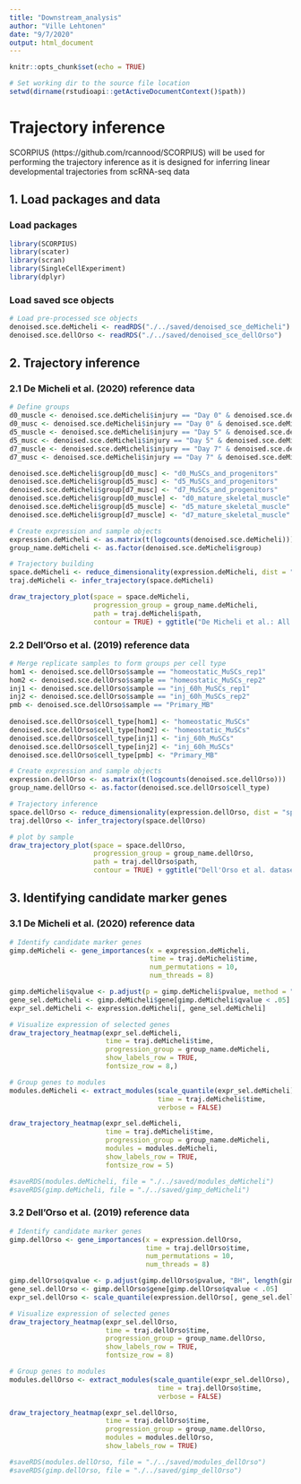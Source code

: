 ```yaml
---
title: "Downstream_analysis"
author: "Ville Lehtonen"
date: "9/7/2020"
output: html_document
---
```


```r
knitr::opts_chunk$set(echo = TRUE)

# Set working dir to the source file location
setwd(dirname(rstudioapi::getActiveDocumentContext()$path))
```
# Trajectory inference
SCORPIUS (https://github.com/rcannood/SCORPIUS) will be used for performing the trajectory inference as it is designed for inferring linear developmental trajectories from scRNA-seq data


## 1. Load packages and data
### Load packages
```r
library(SCORPIUS)
library(scater)
library(scran)
library(SingleCellExperiment)
library(dplyr)
```


### Load saved sce objects
```r
# Load pre-processed sce objects
denoised.sce.deMicheli <- readRDS("./../saved/denoised_sce_deMicheli")
denoised.sce.dellOrso <- readRDS("./../saved/denoised_sce_dellOrso")
```


## 2. Trajectory inference
### 2.1 De Micheli et al. (2020) reference data
```r
# Define groups
d0_muscle <- denoised.sce.deMicheli$injury == "Day 0" & denoised.sce.deMicheli$cell_annotation == "Mature skeletal muscle"
d0_musc <- denoised.sce.deMicheli$injury == "Day 0" & denoised.sce.deMicheli$cell_annotation == "MuSCs and progenitors"
d5_muscle <- denoised.sce.deMicheli$injury == "Day 5" & denoised.sce.deMicheli$cell_annotation == "Mature skeletal muscle"
d5_musc <- denoised.sce.deMicheli$injury == "Day 5" & denoised.sce.deMicheli$cell_annotation == "MuSCs and progenitors"
d7_muscle <- denoised.sce.deMicheli$injury == "Day 7" & denoised.sce.deMicheli$cell_annotation == "Mature skeletal muscle"
d7_musc <- denoised.sce.deMicheli$injury == "Day 7" & denoised.sce.deMicheli$cell_annotation == "MuSCs and progenitors"

denoised.sce.deMicheli$group[d0_musc] <- "d0_MuSCs_and_progenitors"
denoised.sce.deMicheli$group[d5_musc] <- "d5_MuSCs_and_progenitors"
denoised.sce.deMicheli$group[d7_musc] <- "d7_MuSCs_and_progenitors"
denoised.sce.deMicheli$group[d0_muscle] <- "d0_mature_skeletal_muscle"
denoised.sce.deMicheli$group[d5_muscle] <- "d5_mature_skeletal_muscle"
denoised.sce.deMicheli$group[d7_muscle] <- "d7_mature_skeletal_muscle"

# Create expression and sample objects
expression.deMicheli <- as.matrix(t(logcounts(denoised.sce.deMicheli)))
group_name.deMicheli <- as.factor(denoised.sce.deMicheli$group)

# Trajectory building
space.deMicheli <- reduce_dimensionality(expression.deMicheli, dist = "spearman", ndim = 2)
traj.deMicheli <- infer_trajectory(space.deMicheli)

draw_trajectory_plot(space = space.deMicheli, 
                     progression_group = group_name.deMicheli,
                     path = traj.deMicheli$path,
                     contour = TRUE) + ggtitle("De Micheli et al.: All genes (ndim = 2)")
```



### 2.2 Dell'Orso et al. (2019) reference data
```r
# Merge replicate samples to form groups per cell type
hom1 <- denoised.sce.dellOrso$sample == "homeostatic_MuSCs_rep1"
hom2 <- denoised.sce.dellOrso$sample == "homeostatic_MuSCs_rep2"
inj1 <- denoised.sce.dellOrso$sample == "inj_60h_MuSCs_rep1"
inj2 <- denoised.sce.dellOrso$sample == "inj_60h_MuSCs_rep2"
pmb <- denoised.sce.dellOrso$sample == "Primary_MB"
  
denoised.sce.dellOrso$cell_type[hom1] <- "homeostatic_MuSCs" 
denoised.sce.dellOrso$cell_type[hom2] <- "homeostatic_MuSCs" 
denoised.sce.dellOrso$cell_type[inj1] <- "inj_60h_MuSCs" 
denoised.sce.dellOrso$cell_type[inj2] <- "inj_60h_MuSCs" 
denoised.sce.dellOrso$cell_type[pmb] <- "Primary_MB"

# Create expression and sample objects
expression.dellOrso <- as.matrix(t(logcounts(denoised.sce.dellOrso)))
group_name.dellOrso <- as.factor(denoised.sce.dellOrso$cell_type)

# Trajectory inference
space.dellOrso <- reduce_dimensionality(expression.dellOrso, dist = "spearman", ndim = 2)
traj.dellOrso <- infer_trajectory(space.dellOrso)

# plot by sample
draw_trajectory_plot(space = space.dellOrso, 
                     progression_group = group_name.dellOrso,
                     path = traj.dellOrso$path,
                     contour = TRUE) + ggtitle("Dell'Orso et al. dataset: All genes, ndim = 2")
```


## 3. Identifying candidate marker genes
### 3.1 De Micheli et al. (2020) reference data
```r
# Identify candidate marker genes
gimp.deMicheli <- gene_importances(x = expression.deMicheli,
                                   time = traj.deMicheli$time,
                                   num_permutations = 10,
                                   num_threads = 8)

gimp.deMicheli$qvalue <- p.adjust(p = gimp.deMicheli$pvalue, method = "BH")
gene_sel.deMicheli <- gimp.deMicheli$gene[gimp.deMicheli$qvalue < .05]
expr_sel.deMicheli <- expression.deMicheli[, gene_sel.deMicheli]

# Visualize expression of selected genes
draw_trajectory_heatmap(expr_sel.deMicheli, 
                        time = traj.deMicheli$time,
                        progression_group = group_name.deMicheli,
                        show_labels_row = TRUE,
                        fontsize_row = 8,)

# Group genes to modules
modules.deMicheli <- extract_modules(scale_quantile(expr_sel.deMicheli),
                                     time = traj.deMicheli$time,
                                     verbose = FALSE)

draw_trajectory_heatmap(expr_sel.deMicheli, 
                        time = traj.deMicheli$time,
                        progression_group = group_name.deMicheli,
                        modules = modules.deMicheli,
                        show_labels_row = TRUE,
                        fontsize_row = 5)

#saveRDS(modules.deMicheli, file = "./../saved/modules_deMicheli")
#saveRDS(gimp.deMicheli, file = "./../saved/gimp_deMicheli")

```
### 3.2 Dell'Orso et al. (2019) reference data
```r
# Identify candidate marker genes
gimp.dellOrso <- gene_importances(x = expression.dellOrso,
                                  time = traj.dellOrso$time,
                                  num_permutations = 10,
                                  num_threads = 8)

gimp.dellOrso$qvalue <- p.adjust(gimp.dellOrso$pvalue, "BH", length(gimp.dellOrso$pvalue))
gene_sel.dellOrso <- gimp.dellOrso$gene[gimp.dellOrso$qvalue < .05]
expr_sel.dellOrso <- scale_quantile(expression.dellOrso[, gene_sel.dellOrso])

# Visualize expression of selected genes
draw_trajectory_heatmap(expr_sel.dellOrso, 
                        time = traj.dellOrso$time,
                        progression_group = group_name.dellOrso,
                        show_labels_row = TRUE,
                        fontsize_row = 8)

# Group genes to modules
modules.dellOrso <- extract_modules(scale_quantile(expr_sel.dellOrso),
                                     time = traj.dellOrso$time,
                                     verbose = FALSE)

draw_trajectory_heatmap(expr_sel.dellOrso, 
                        time = traj.dellOrso$time,
                        progression_group = group_name.dellOrso,
                        modules = modules.dellOrso,
                        show_labels_row = TRUE)

#saveRDS(modules.dellOrso, file = "./../saved/modules_dellOrso")
#saveRDS(gimp.dellOrso, file = "./../saved/gimp_dellOrso")
```



